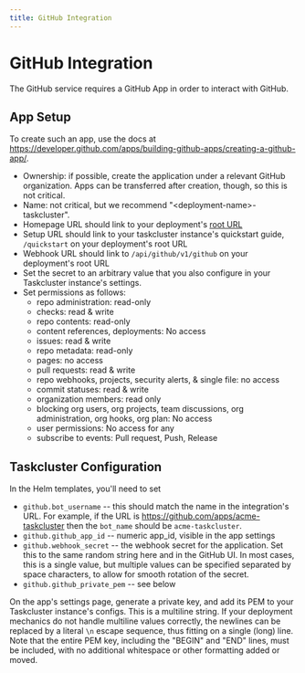 ```yaml
---
title: GitHub Integration
---
```


# GitHub Integration

The GitHub service requires a GitHub App in order to interact with GitHub.

## App Setup

To create such an app, use the docs at https://developer.github.com/apps/building-github-apps/creating-a-github-app/.

* Ownership: if possible, create the application under a relevant GitHub organization.  Apps can be transferred after creation, though, so this is not critical.
* Name: not critical, but we recommend "&lt;deployment-name>-taskcluster".
* Homepage URL should link to your deployment's [root URL](/docs/manual/using/root-urls)
* Setup URL should link to your taskcluster instance's quickstart guide, `/quickstart` on your deployment's root URL
* Webhook URL should link to `/api/github/v1/github` on your deployment's root URL
* Set the secret to an arbitrary value that you also configure in your Taskcluster instance's settings.
* Set permissions as follows:
  * repo administration: read-only
  * checks: read & write
  * repo contents: read-only
  * content references, deployments: No access
  * issues: read & write
  * repo metadata: read-only
  * pages: no access
  * pull requests: read & write
  * repo webhooks, projects, security alerts, & single file: no access
  * commit statuses: read & write
  * organization members: read only
  * blocking org users, org projects, team discussions, org administration, org hooks, org plan: No access
  * user permissions: No access for any
  * subscribe to events: Pull request, Push, Release

## Taskcluster Configuration

In the Helm templates, you'll need to set

* `github.bot_username` -- this should match the name in the integration's URL.  For example, if the URL is https://github.com/apps/acme-taskcluster then the `bot_name` should be `acme-taskcluster`.
* `github.github_app_id` -- numeric app_id, visible in the app settings
* `github.webhook_secret` -- the webhook secret for the application.  Set this to the same random string here and in the GitHub UI.  In most cases, this is a single value, but multiple values can be specified separated by space characters, to allow for smooth rotation of the secret.
* `github.github_private_pem` -- see below

On the app's settings page, generate a private key, and add its PEM to your Taskcluster instance's configs.
This is a multiline string.
If your deployment mechanics do not handle multiline values correctly, the newlines can be replaced by a literal `\n` escape sequence, thus fitting on a single (long) line.
Note that the entire PEM key, including the "BEGIN" and "END" lines, must be included, with no additional whitespace or other formatting added or moved.
